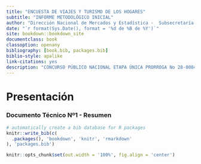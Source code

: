 ```yaml
---
title: "ENCUESTA DE VIAJES Y TURISMO DE LOS HOGARES"
subtitle: "INFORME METODOLÓGICO INICIAL" 
author: "Dirección Nacional de Mercados y Estadística -  Subsecretaría de Desarrollo Estratégico"
date: "`r format(Sys.Date(), format = '%d de %B de %Y')`"
site: bookdown::bookdown_site
documentclass: book
classoption: openany
bibliography: [book.bib, packages.bib]
biblio-style: apalike
link-citations: yes
description: "CONCURSO PÚBLICO NACIONAL ETAPA ÚNICA PRORROGA No 28-0004-CPU19 ORDEN DE COMPRA NUMERO 28-1037-OC21 EX-2019-101343614-APN-DCPYS#SGP"
---
```


# Presentación {.unnumbered}



### Documento Técnico Nº1 - Resumen {.unnumbered}



```r
# automatically create a bib database for R packages
knitr::write_bib(c(
  .packages(), 'bookdown', 'knitr', 'rmarkdown'
), 'packages.bib')

knitr::opts_chunk$set(out.width = '100%', fig.align = 'center')
```
